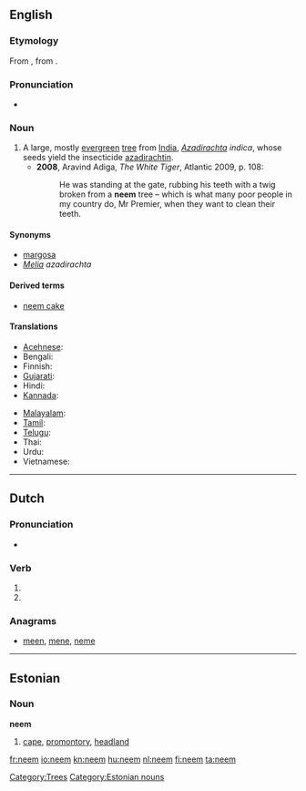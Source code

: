 ==English==
{{wikipedia}}

===Etymology===
From {{etyl|hi}} {{term||tr=niim}}, from {{etyl|sa}} {{term||tr=nimba}}.{{attention|hi}}{{attention|sa}}

===Pronunciation===
* {{a|UK}} {{IPA|/niːm/}}

===Noun===
{{en-noun}}

# A large, mostly [[evergreen]] [[tree]] from [[India]],  ''[[Azadirachta]] indica'', whose seeds yield the insecticide [[azadirachtin]].
#* '''2008''', Aravind Adiga, ''The White Tiger'', Atlantic 2009, p. 108:
#*: He was standing at the gate, rubbing his teeth with a twig broken from a '''neem''' tree – which is what many poor people in my country do, Mr Premier, when they want to clean their teeth.

====Synonyms====
* [[margosa]]
* ''[[Melia]] azadirachta''

====Derived terms====
* [[neem cake]]

====Translations====
{{trans-top|''Azadirachta indica''}}
* [[Acehnese]]: {{tø|ace|beuëng}}
* Bengali: {{t|bn|নিম|sc=Beng}}
* Finnish: {{t|fi|neempuu}}
* [[Gujarati]]: {{t|gu|લીમડો|sc=Gujr}}
* Hindi: {{t|hi|नीम|sc=Deva}}
* [[Kannada]]: {{t|kn|ಬೇವು|sc=Knda}}
{{trans-mid}}
* [[Malayalam]]: {{t|ml|ആര്യവേപ്പ്|sc=Mlym}}
* [[Tamil]]: {{t|ta|வேம்பு|sc=Taml}}
* [[Telugu]]: {{t|te|వేప|sc=Telu}}
* Thai: {{t|th|สะเดา|tr=sàdao|sc=Thai}}
* Urdu: {{t|ur|نیم|sc=ur-Arab}}
* Vietnamese: {{t-|vi|sầu đâu|xs=Vietnamese}}
{{trans-bottom}}

[[Category:Trees]]

----

==Dutch==

===Pronunciation===
* {{IPA|/neːm/|lang=nl}}

===Verb===
{{infl|nl}}

# {{nl-verb-form|p=1|n=sg|t=pres|m=ind|nemen}}
# {{nl-verb-form|m=imp|nemen}}

===Anagrams===
* [[meen#Dutch|meen]], [[mene#Dutch|mene]], [[neme#Dutch|neme]]

----

==Estonian==
{{wikipedia|lang=et}}

===Noun===
'''neem'''

# {{geography|lang=et}} [[cape]], [[promontory]], [[headland]]

[[Category:Estonian nouns]]

[[fr:neem]]
[[io:neem]]
[[kn:neem]]
[[hu:neem]]
[[nl:neem]]
[[fi:neem]]
[[ta:neem]]